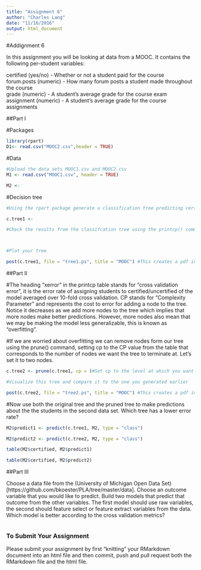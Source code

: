 ```yaml
---
title: "Assignment 6"
author: "Charles Lang"
date: "11/16/2016"
output: html_document
---
```

#Addignment 6

In this assignment you will be looking at data from a MOOC. It contains the following per-student variables:

certified (yes/no) - Whether or not a student paid for the course  
forum.posts (numeric) - How many forum posts a student made throughout the course  
grade (numeric) - A student's average grade for the course exam  
assignment (numeric) - A student's average grade for the course assignments  

##Part I

#Packages
```r
library(rpart)
D1<- read.csv("MOOC2.csv",header = TRUE)
```

#Data
```r
#Upload the data sets MOOC1.csv and MOOC2.csv
M1 <- read.csv("MOOC1.csv", header = TRUE)

M2 <- 

```

#Decision tree
```r
#Using the rpart package generate a classification tree predicting certified from the other variables in the M1 data frame. Which variables should you use?

c.tree1 <- 

#Check the results from the classifcation tree using the printcp() command



#Plot your tree

post(c.tree1, file = "tree1.ps", title = "MOOC") #This creates a pdf image of the tree

```

##Part II

#The heading "xerror" in the printcp table stands for "cross validation error", it is the error rate of assigning students to certified/uncertified of the model averaged over 10-fold cross validation. CP stands for "Complexity Parameter" and represents the cost to error for adding a node to the tree. Notice it decreases as we add more nodes to the tree which implies that more nodes make better predictions. However, more nodes also mean that we may be making the model less generalizable, this is known as "overfitting".

#If we are worried about overfitting we can remove nodes form our tree using the prune() command, setting cp to the CP value from the table that corresponds to the number of nodes we want the tree to terminate at. Let's set it to two nodes.

```r
c.tree2 <- prune(c.tree1, cp = )#Set cp to the level at which you want the tree to end

#Visualize this tree and compare it to the one you generated earlier

post(c.tree2, file = "tree2.ps", title = "MOOC") #This creates a pdf image of the tree
```

#Now use both the original tree and the pruned tree to make predictions about the the students in the second data set. Which tree has a lower error rate?

```r
M2$predict1 <- predict(c.tree1, M2, type = "class")

M2$predict2 <- predict(c.tree2, M2, type = "class")

table(M2$certified, M2$predict1)

table(M2$certified, M2$predict2)

```

##Part III

Choose a data file from the (University of Michigan Open Data Set)[https://github.com/bkoester/PLA/tree/master/data]. Choose an outcome variable that you would like to predict. Build two models that predict that outcome from the other variables. The first model should use raw variables, the second should feature select or feature extract variables from the data. Which model is better according to the cross validation metrics?

```r

```


### To Submit Your Assignment

Please submit your assignment by first "knitting" your RMarkdown document into an html file and then commit, push and pull request both the RMarkdown file and the html file.